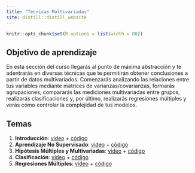 ```yaml
---
title: "Técnicas Multivariadas"
site: distill::distill_website
---
```


```r
knitr::opts_chunk$set(R.options = list(width = 80))
```

## Objetivo de aprendizaje

En esta sección del curso llegarás al punto de máxima abstracción y te adentrarás en diversas técnicas que te permitirán obtener conclusiones a partir de datos multivariados. Comenzarás analizando las relaciones entre tus variables mediante matrices de varianzas/covarianzas, formarás agrupaciones, compararás las mediciones multivariadas entre grupos, realizarás clasificaciones y, por último, realizarás regresiones múltiples y verás cómo controlar la complejidad de tus modelos.

## Temas

1. **Introducción**: [video]() + [código](https://arturobell.github.io/Bioestadistica_R/c12_intro_mv.html)
2. **Aprendizaje No Supervisado**: [video]() + [código](https://arturobell.github.io/Bioestadistica_R/c13_no_sup.html)
3. **Hipótesis Múltiples y Multivariadas**: [video]() + [código](https://arturobell.github.io/Bioestadistica_R/c14_comps_mv.html)
4. **Clasificación**: [video]() + [código](https://arturobell.github.io/Bioestadistica_R/c15_clasificacion.html)
5. **Regresiones Múltiples**: [video]() + [código](https://arturobell.github.io/Bioestadistica_R/c16_regs_mv.html)
